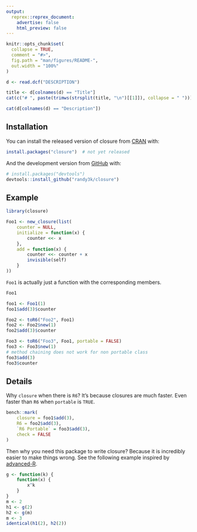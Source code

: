 ```yaml
---
output:
  reprex::reprex_document:
    advertise: false
    html_preview: false
---
```


<!-- README.md is generated from README.Rmd. Please edit that file -->

```r
knitr::opts_chunk$set(
  collapse = TRUE,
  comment = "#>",
  fig.path = "man/figures/README-",
  out.width = "100%"
)
```

```r
d <- read.dcf("DESCRIPTION")
```

```r
title <- d[colnames(d) == "Title"]
cat(c("# ", paste(trimws(strsplit(title, "\n")[[1]]), collapse = " ")))
```

<!-- badges: start -->
<!-- badges: end -->


```r
cat(d[colnames(d) == "Description"])
```


## Installation

You can install the released version of closure from [CRAN](https://CRAN.R-project.org) with:

``` r
install.packages("closure")  # not yet released
```

And the development version from [GitHub](https://github.com/) with:

``` r
# install.packages("devtools")
devtools::install_github("randy3k/closure")
```
## Example

```r
library(closure)

Foo1 <- new_closure(list(
    counter = NULL,
    initialize = function(x) {
        counter <<- x
    },
    add = function(x) {
        counter <<- counter + x
        invisible(self)
    }
))
```

`Foo1` is actually just a function with the corresponding members.

```r
Foo1
```


```r
foo1 <- Foo1(1)
foo1$add(3)$counter

Foo2 <- toR6("Foo2", Foo1)
foo2 <- Foo2$new(1)
foo2$add(3)$counter

Foo3 <- toR6("Foo3", Foo1, portable = FALSE)
foo3 <- Foo3$new(1)
# method chaining does not work for non portable class
foo3$add(3)
foo3$counter
```

## Details

Why `closure` when there is `R6`? It’s because closures are much faster. Even faster than `R6` when `portable` is `TRUE`.

```r
bench::mark(
    closure = foo1$add(3),
    R6 = foo2$add(3),
    `R6 Portable` = foo3$add(3),
    check = FALSE
)
```

Then why you need this package to write closure? Because it is incredibly easier to make things wrong. See the following example inspired by [advanced-R](https://adv-r.hadley.nz/function-factories.html#forcing-evaluation).

```r
g <- function(k) {
    function(x) {
        x^k
    }
}
m <- 2
h1 <- g(2)
h2 <- g(m)
m <- 3
identical(h1(2), h2(2))
```
